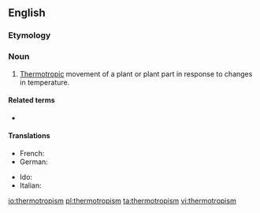 ==English==
{{wp}}

===Etymology===
{{confix|thermo|tropism|lang=en}}

===Noun===
{{en-noun}}

# {{lb|en|botany}} [[thermotropic|Thermotropic]] movement of a plant or plant part in response to changes in temperature.

====Related terms====
* {{l|en|thermotropic}}

====Translations====
{{trans-top|thermotropic movement of a plant or plant part}}
* French: {{t|fr|thermotropisme}}
* German: {{t|de|Thermotropismus}}
{{trans-mid}}
* Ido: {{t+|io|termotropismo}}
* Italian: {{t|it|termotropismo|m}}
{{trans-bottom}}

[[io:thermotropism]]
[[pl:thermotropism]]
[[ta:thermotropism]]
[[vi:thermotropism]]